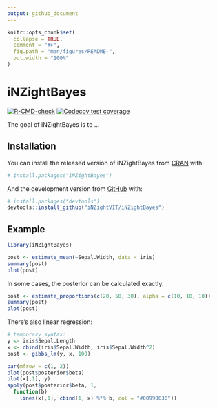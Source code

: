 ```yaml
---
output: github_document
---
```


<!-- README.md is generated from README.Rmd. Please edit that file -->

```r
knitr::opts_chunk$set(
  collapse = TRUE,
  comment = "#>",
  fig.path = "man/figures/README-",
  out.width = "100%"
)
```

# iNZightBayes

<!-- badges: start -->
[![R-CMD-check](https://github.com/iNZightVIT/iNZightBayes/workflows/R-CMD-check/badge.svg)](https://github.com/iNZightVIT/iNZightBayes/actions)
[![Codecov test coverage](https://codecov.io/gh/iNZightVIT/iNZightBayes/branch/master/graph/badge.svg)](https://codecov.io/gh/iNZightVIT/iNZightBayes?branch=master)
<!-- badges: end -->

The goal of iNZightBayes is to ...

## Installation

You can install the released version of iNZightBayes from [CRAN](https://CRAN.R-project.org) with:

``` r
# install.packages("iNZightBayes")
```

And the development version from [GitHub](https://github.com/) with:

``` r
# install.packages("devtools")
devtools::install_github("iNZightVIT/iNZightBayes")
```

## Example

```r
library(iNZightBayes)

post <- estimate_mean(~Sepal.Width, data = iris)
summary(post)
plot(post)
```


In some cases, the posterior can be calculated exactly.

```r
post <- estimate_proportions(c(20, 50, 30), alpha = c(10, 10, 10))
summary(post)
plot(post)
```


There's also linear regression:
```r
# temporary syntax:
y <- iris$Sepal.Length
x <- cbind(iris$Sepal.Width, iris$Sepal.Width^2)
post <- gibbs_lm(y, x, 100)

par(mfrow = c(1, 2))
plot(post$posterior$beta)
plot(x[,1], y)
apply(post$posterior$beta, 1,
  function(b)
    lines(x[,1], cbind(1, x) %*% b, col = "#00990030"))
```

